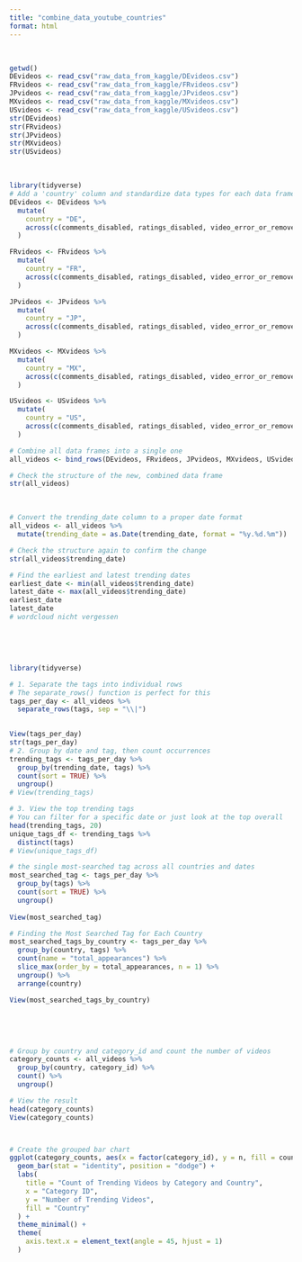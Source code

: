 ```yaml
---
title: "combine_data_youtube_countries"
format: html
---
```


<br>

```r
getwd()
DEvideos <- read_csv("raw_data_from_kaggle/DEvideos.csv")
FRvideos <- read_csv("raw_data_from_kaggle/FRvideos.csv")
JPvideos <- read_csv("raw_data_from_kaggle/JPvideos.csv")
MXvideos <- read_csv("raw_data_from_kaggle/MXvideos.csv")
USvideos <- read_csv("raw_data_from_kaggle/USvideos.csv")
str(DEvideos)
str(FRvideos)
str(JPvideos)
str(MXvideos)
str(USvideos)
```

<br>
```r
library(tidyverse)
# Add a 'country' column and standardize data types for each data frame
DEvideos <- DEvideos %>%
  mutate(
    country = "DE",
    across(c(comments_disabled, ratings_disabled, video_error_or_removed), as.character)
  )

FRvideos <- FRvideos %>%
  mutate(
    country = "FR",
    across(c(comments_disabled, ratings_disabled, video_error_or_removed), as.character)
  )

JPvideos <- JPvideos %>%
  mutate(
    country = "JP",
    across(c(comments_disabled, ratings_disabled, video_error_or_removed), as.character)
  )

MXvideos <- MXvideos %>%
  mutate(
    country = "MX",
    across(c(comments_disabled, ratings_disabled, video_error_or_removed), as.character)
  )

USvideos <- USvideos %>%
  mutate(
    country = "US",
    across(c(comments_disabled, ratings_disabled, video_error_or_removed), as.character)
  )

# Combine all data frames into a single one
all_videos <- bind_rows(DEvideos, FRvideos, JPvideos, MXvideos, USvideos)

# Check the structure of the new, combined data frame
str(all_videos)
```
<br>

```r
# Convert the trending_date column to a proper date format
all_videos <- all_videos %>%
  mutate(trending_date = as.Date(trending_date, format = "%y.%d.%m"))

# Check the structure again to confirm the change
str(all_videos$trending_date)

# Find the earliest and latest trending dates
earliest_date <- min(all_videos$trending_date)
latest_date <- max(all_videos$trending_date)
earliest_date
latest_date
# wordcloud nicht vergessen
```
<br>

<br>

```r
library(tidyverse)

# 1. Separate the tags into individual rows
# The separate_rows() function is perfect for this
tags_per_day <- all_videos %>%
  separate_rows(tags, sep = "\\|")
  

View(tags_per_day)
str(tags_per_day)
# 2. Group by date and tag, then count occurrences
trending_tags <- tags_per_day %>%
  group_by(trending_date, tags) %>%
  count(sort = TRUE) %>%
  ungroup()
# View(trending_tags)

# 3. View the top trending tags
# You can filter for a specific date or just look at the top overall
head(trending_tags, 20)
unique_tags_df <- trending_tags %>%
  distinct(tags)
# View(unique_tags_df)

# the single most-searched tag across all countries and dates
most_searched_tag <- tags_per_day %>%
  group_by(tags) %>%
  count(sort = TRUE) %>%
  ungroup()
  
View(most_searched_tag)

# Finding the Most Searched Tag for Each Country
most_searched_tags_by_country <- tags_per_day %>%
  group_by(country, tags) %>%
  count(name = "total_appearances") %>%
  slice_max(order_by = total_appearances, n = 1) %>%
  ungroup() %>%
  arrange(country)

View(most_searched_tags_by_country)
```
<br>

<br>

```r
# Group by country and category_id and count the number of videos
category_counts <- all_videos %>%
  group_by(country, category_id) %>%
  count() %>%
  ungroup()

# View the result
head(category_counts)
View(category_counts)



# Create the grouped bar chart
ggplot(category_counts, aes(x = factor(category_id), y = n, fill = country)) +
  geom_bar(stat = "identity", position = "dodge") +
  labs(
    title = "Count of Trending Videos by Category and Country",
    x = "Category ID",
    y = "Number of Trending Videos",
    fill = "Country"
  ) +
  theme_minimal() +
  theme(
    axis.text.x = element_text(angle = 45, hjust = 1)
  )
```
<br>
